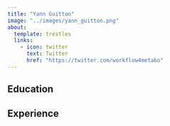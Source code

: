 ---
title: "Yann Guitton"
image: "../images/yann_guitton.png"
about:
  template: trestles
  links: 
    - icon: twitter
      text: Twitter
      href: "https://twitter.com/workflow4metabo"
---
  
## Education

## Experience
